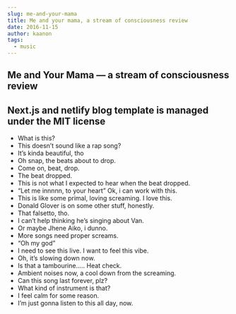 ```yaml
---
slug: me-and-your-mama
title: Me and your mama, a stream of consciousness review
date: 2016-11-15
author: kaanon
tags:
  - music
---
```


## Me and Your Mama — a stream of consciousness review
## Next.js and netlify blog template is managed under the MIT license
- What is this?
- This doesn’t sound like a rap song?
- It’s kinda beautiful, tho
- Oh snap, the beats about to drop.
- Come on, beat, drop.
- The beat dropped.
- This is not what I expected to hear when the beat dropped.
- “Let me innnnn, to your heart” Ok, i can work with this.
- This is like some primal, loving screaming. I love this.
- Donald Glover is on some other stuff, honestly.
- That falsetto, tho.
- I can’t help thinking he’s singing about Van.
- Or maybe Jhene Aiko, i dunno.
- More songs need proper screams.
- “Oh my god”
- I need to see this live. I want to feel this vibe.
- Oh, it’s slowing down now.
- Is that a tambourine….. Heat check.
- Ambient noises now, a cool down from the screaming.
- Can this song last forever, plz?
- What kind of instrument is that?
- I feel calm for some reason.
- I’m just gonna listen to this all day, now.
